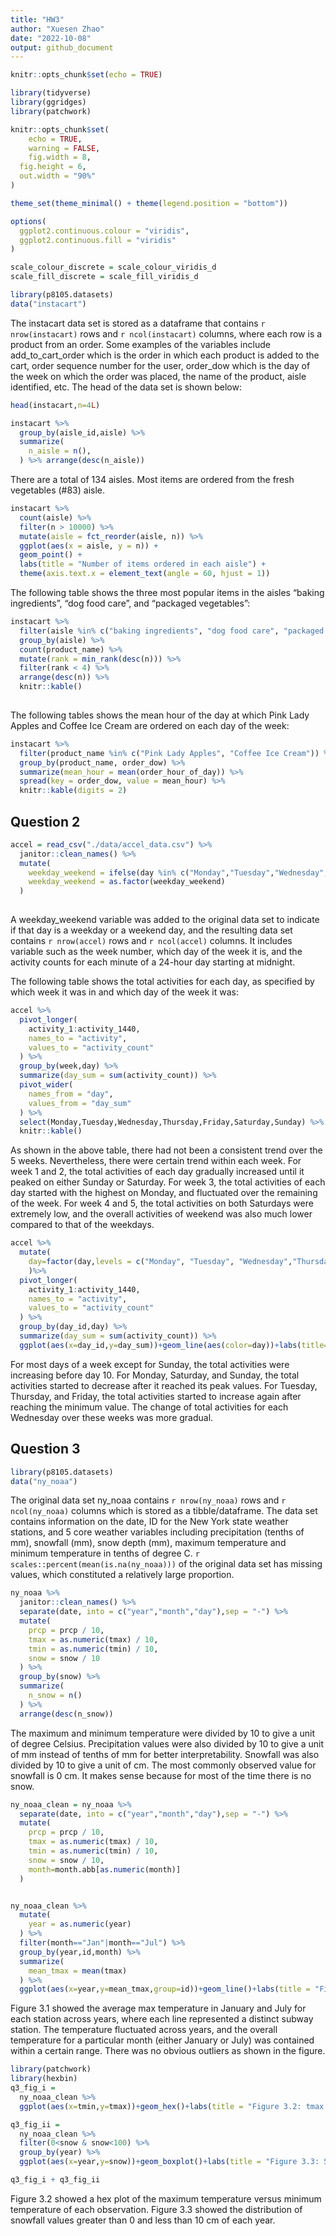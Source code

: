 ```yaml
---
title: "HW3"
author: "Xuesen Zhao"
date: "2022-10-08"
output: github_document
---
```


```r
knitr::opts_chunk$set(echo = TRUE)
```

```r
library(tidyverse)
library(ggridges)
library(patchwork)

knitr::opts_chunk$set(
	echo = TRUE,
	warning = FALSE,
	fig.width = 8, 
  fig.height = 6,
  out.width = "90%"
)

theme_set(theme_minimal() + theme(legend.position = "bottom"))

options(
  ggplot2.continuous.colour = "viridis",
  ggplot2.continuous.fill = "viridis"
)

scale_colour_discrete = scale_colour_viridis_d
scale_fill_discrete = scale_fill_viridis_d
```


```r
library(p8105.datasets)
data("instacart")
```

The instacart data set is stored as a dataframe that contains `r nrow(instacart)` rows and `r ncol(instacart)` columns, where each row is a product from an order. Some examples of the variables include add_to_cart_order which is the order in which each product is added to the cart, order sequence number for the user, order_dow which is the day of the week on which the order was placed, the name of the product, aisle identified, etc. The head of the data set is shown below: 

```r
head(instacart,n=4L)
```

```r
instacart %>% 
  group_by(aisle_id,aisle) %>%
  summarize(
    n_aisle = n(),
  ) %>% arrange(desc(n_aisle))
```

There are a total of 134 aisles. Most items are ordered from the fresh vegetables (#83) aisle. 

```r
instacart %>% 
  count(aisle) %>% 
  filter(n > 10000) %>% 
  mutate(aisle = fct_reorder(aisle, n)) %>% 
  ggplot(aes(x = aisle, y = n)) + 
  geom_point() + 
  labs(title = "Number of items ordered in each aisle") +
  theme(axis.text.x = element_text(angle = 60, hjust = 1))
```

The following table shows the three most popular items in the aisles "baking ingredients", "dog food care", and "packaged vegetables":

```r
instacart %>% 
  filter(aisle %in% c("baking ingredients", "dog food care", "packaged vegetables fruits")) %>%
  group_by(aisle) %>% 
  count(product_name) %>% 
  mutate(rank = min_rank(desc(n))) %>% 
  filter(rank < 4) %>% 
  arrange(desc(n)) %>%
  knitr::kable()
  
```


The following tables shows the mean hour of the day at which Pink Lady Apples and Coffee Ice Cream are ordered on each day of the week:

```r
instacart %>%
  filter(product_name %in% c("Pink Lady Apples", "Coffee Ice Cream")) %>%
  group_by(product_name, order_dow) %>%
  summarize(mean_hour = mean(order_hour_of_day)) %>%
  spread(key = order_dow, value = mean_hour) %>%
  knitr::kable(digits = 2)
```

## Question 2

```r
accel = read_csv("./data/accel_data.csv") %>%
  janitor::clean_names() %>% 
  mutate(
    weekday_weekend = ifelse(day %in% c("Monday","Tuesday","Wednesday","Thursday","Friday"),"weekday","weekend"),
    weekday_weekend = as.factor(weekday_weekend)
  )
  
```

A weekday_weekend variable was added to the original data set to indicate if that day is a weekday or a weekend day, and the resulting data set contains `r nrow(accel)` rows and `r ncol(accel)` columns.  It includes variable such as the week number, which day of the week it is, and the activity counts for each minute of a 24-hour day starting at midnight. 

The following table shows the total activities for each day, as specified by which week it was in and which day of the week it was:

```r
accel %>%
  pivot_longer(
    activity_1:activity_1440,
    names_to = "activity",
    values_to = "activity_count"
  ) %>% 
  group_by(week,day) %>%
  summarize(day_sum = sum(activity_count)) %>% 
  pivot_wider(
    names_from = "day",
    values_from = "day_sum"
  ) %>% 
  select(Monday,Tuesday,Wednesday,Thursday,Friday,Saturday,Sunday) %>%
  knitr::kable()
```

As shown in the above table, there had not been a consistent trend over the 5 weeks. Nevertheless, there were certain trend within each week. For week 1 and 2, the total activities of each day gradually increased until it peaked on either Sunday or Saturday. For week 3, the total activities of each day started with the highest on Monday, and fluctuated over the remaining of the week. For week 4 and 5, the total activities on both Saturdays were extremely low, and the overall activities of weekend was also much lower compared to that of the weekdays. 

```r
accel %>%
  mutate(
    day=factor(day,levels = c("Monday", "Tuesday", "Wednesday","Thursday","Friday","Saturday","Sunday"))
    )%>%
  pivot_longer(
    activity_1:activity_1440,
    names_to = "activity",
    values_to = "activity_count"
  ) %>% 
  group_by(day_id,day) %>%
  summarize(day_sum = sum(activity_count)) %>%
  ggplot(aes(x=day_id,y=day_sum))+geom_line(aes(color=day))+labs(title="Figure 2.1: Total activities by days")
```

For most days of a week except for Sunday, the total activities were increasing before day 10. For Monday, Saturday, and Sunday, the total activities started to decrease after it reached its peak values. For Tuesday, Thursday, and Friday, the total activities started to increase again after reaching the minimum value. The change of total activities for each Wednesday over these weeks was more gradual. 


## Question 3

```r
library(p8105.datasets)
data("ny_noaa")
```

The original data set ny_noaa contains `r nrow(ny_noaa)` rows and `r ncol(ny_noaa)` columns which is stored as a tibble/dataframe. The data set contains information on the date, ID for the New York state weather stations, and 5 core weather variables including precipitation (tenths of mm), snowfall (mm), snow depth (mm), maximum temperature and minimum temperature in tenths of degree C. `r scales::percent(mean(is.na(ny_noaa))) ` of the original data set has missing values, which constituted a relatively large proportion.

```r
ny_noaa %>%
  janitor::clean_names() %>%
  separate(date, into = c("year","month","day"),sep = "-") %>%
  mutate(
    prcp = prcp / 10,
    tmax = as.numeric(tmax) / 10,
    tmin = as.numeric(tmin) / 10,
    snow = snow / 10
  ) %>% 
  group_by(snow) %>%
  summarize(
    n_snow = n()
  ) %>% 
  arrange(desc(n_snow))
```

The maximum and minimum temperature were divided by 10 to give a unit of degree Celsius. Precipitation values were also divided by 10 to give a unit of mm instead of tenths of mm for better interpretability. Snowfall was also divided by 10 to give a unit of cm. The most commonly observed value for snowfall is 0 cm. It makes sense because for most of the time there is no snow. 

```r
ny_noaa_clean = ny_noaa %>%
  separate(date, into = c("year","month","day"),sep = "-") %>%
  mutate(
    prcp = prcp / 10,
    tmax = as.numeric(tmax) / 10,
    tmin = as.numeric(tmin) / 10,
    snow = snow / 10,
    month=month.abb[as.numeric(month)]
  ) 


ny_noaa_clean %>%
  mutate(
    year = as.numeric(year)
  ) %>%
  filter(month=="Jan"|month=="Jul") %>%
  group_by(year,id,month) %>%
  summarize( 
    mean_tmax = mean(tmax)
  ) %>%
  ggplot(aes(x=year,y=mean_tmax,group=id))+geom_line()+labs(title = "Figure 3.1: Mean tmax in January and July \n for each station across years ",x="year", y ="mean tmax (degrees C)")+facet_grid(. ~ month)
```

Figure 3.1 showed the average max temperature in January and July for each station across years, where each line represented a distinct subway station. The temperature fluctuated across years, and the overall temperature for a particular month (either January or July) was contained within a certain range. There was no obvious outliers as shown in the figure. 

```r
library(patchwork)
library(hexbin)
q3_fig_i = 
  ny_noaa_clean %>%
  ggplot(aes(x=tmin,y=tmax))+geom_hex()+labs(title = "Figure 3.2: tmax vs. tmin",x="tmin (degrees C)", y ="tmax (degrees C)")

q3_fig_ii = 
  ny_noaa_clean %>%
  filter(0<snow & snow<100) %>%
  group_by(year) %>%
  ggplot(aes(x=year,y=snow))+geom_boxplot()+labs(title = "Figure 3.3: Snowfall by year",x="year", y ="snowfall (cm)")+coord_flip()

q3_fig_i + q3_fig_ii
```

Figure 3.2 showed a hex plot of the maximum temperature versus minimum temperature of each observation. Figure 3.3 showed the distribution of snowfall values greater than 0 and less than 10 cm of each year.  

